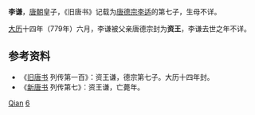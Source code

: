 {{Otheruses|李谦}}
'''李谦'''，[[唐朝|唐朝]]皇子，《旧唐书》记载为[[唐德宗|唐德宗]][[李适|李适]]的第七子，生母不详。

[[大历|大历]]十四年（779年）六月，李谦被父亲唐德宗封为'''资王'''，李谦去世之年不详。

== 参考资料 ==
*《[[旧唐书|旧唐书]] 列传第一百》：资王谦，德宗第七子。大历十四年封。
*《[[新唐书|新唐书]] 列传第七》：资王谦，亡薨年。

{{Authority control}}
{{DEFAULTSORT:Li李}}
[[Category:李姓|Qian]]
[[Category:唐德宗皇子|6]]